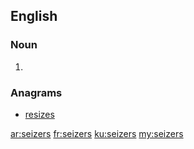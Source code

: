 ==English==

===Noun===
{{head|en|noun plural form}}

# {{plural of|seizer|lang=en}}

===Anagrams===
* [[resizes#English|resizes]]

[[ar:seizers]]
[[fr:seizers]]
[[ku:seizers]]
[[my:seizers]]